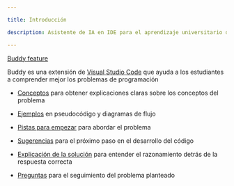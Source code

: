 ```yaml
---

title: Introducción

description: Asistente de IA en IDE para el aprendizaje universitario de programación básica

---
```


[Buddy feature](/images/features.png)

Buddy es una extensión de [Visual Studio Code](https://marketplace.visualstudio.com/items?itemName=Buddy.buddy-extension) que ayuda a los estudiantes a comprender mejor los problemas de programación

- [Conceptos](essentials/conceptos.mdx) para obtener explicaciones claras sobre los conceptos del problema

- [Ejemplos](essentials/ejemplos.mdx) en pseudocódigo y diagramas de flujo

- [Pistas para empezar](essentials/pistas.mdx) para abordar el problema

- [Sugerencias](essentials/next.mdx) para el próximo paso en el desarrollo del código

- [Explicación de la solución](essentials/solucion.mdx) para entender el razonamiento detrás de la respuesta correcta

- [Preguntas](essentials/next.mdx) para el seguimiento del problema planteado